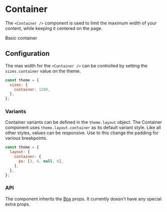 
<Meta title="Components/Container" component={Container} />

# Container

The `<Container />` component is used to limit the maximum width of your content, while keeping it
centered on the page.

<Preview>
  <Story name="Basic container">
    <Container>
      <Item>Basic container</Item>
    </Container>
  </Story>
</Preview>

## Configuration

The max width for the `<Container />` can be controlled by setting the `sizes.container` value on
the theme.

```js
const theme = {
  sizes: {
    container: 1280,
  },
};
```

### Variants

Container variants can be defined in the `theme.layout` object. The Container component uses
`theme.layout.container` as its default variant style. Like all other styles, values can be
responsive. Use to this change the padding for various breakpoints.

```js
const theme = {
  layout: {
    container: {
      px: [3, 4, null, 6],
    },
  },
};
```

### API

The component inherits the [Box](/?path=/docs/components-box--page#props) props. It currently
doesn't have any special extra props.
